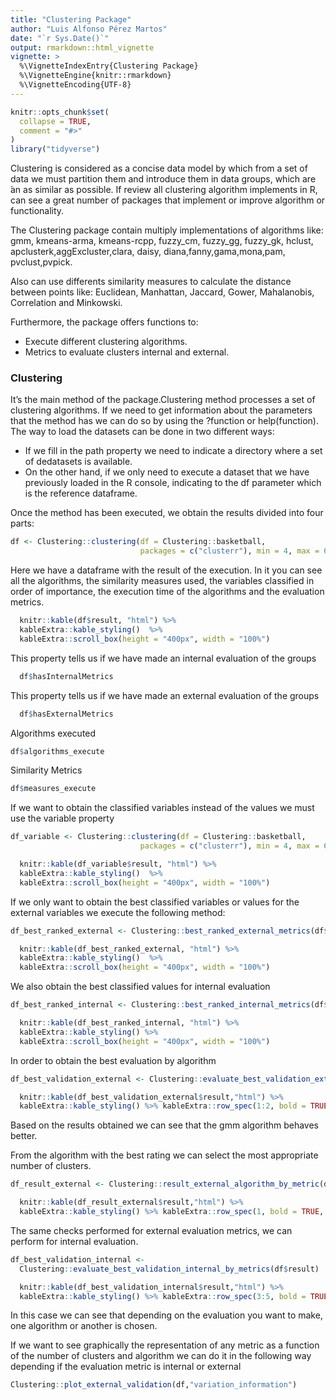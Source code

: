 ```yaml
---
title: "Clustering Package"
author: "Luis Alfonso Pérez Martos"
date: "`r Sys.Date()`"
output: rmarkdown::html_vignette
vignette: >
  %\VignetteIndexEntry{Clustering Package}
  %\VignetteEngine{knitr::rmarkdown}
  %\VignetteEncoding{UTF-8}
---
```


```r
knitr::opts_chunk$set(
  collapse = TRUE,
  comment = "#>"
)
library("tidyverse")
```

Clustering is considered as a concise data model by which from a set of data we must partition them and introduce them in data groups, which are ́an as similar as possible. If review all clustering algorithm implements in R, can see a great number of packages that implement or improve  algorithm or functionality.  

The Clustering package contain multiply implementations of algorithms like: gmm, kmeans-arma, kmeans-rcpp, fuzzy_cm, fuzzy_gg, fuzzy_gk, hclust, apclusterk,aggExcluster,clara, daisy, diana,fanny,gama,mona,pam, pvclust,pvpick.  

Also can use differents similarity measures to calculate the distance between points like: Euclidean, Manhattan,  Jaccard,  Gower,  Mahalanobis, Correlation and Minkowski.

Furthermore, the package offers functions to:  

* Execute different clustering algorithms.  
* Metrics to evaluate clusters internal and external.  



### Clustering

It's the main method of the package.Clustering method processes a set of clustering algorithms. If we need to get information about the parameters that the method has we can do so by using the ?function or help(function). The way to load the datasets can be done in two different ways:  

* If we fill in the path property we need to indicate a directory where a set of dedatasets is available.
* On the other hand, if we only need to execute a dataset that we have previously loaded in the R console, indicating to the df parameter which is the reference dataframe.  

Once the method has been executed, we obtain the results divided into four parts:

```r

df <- Clustering::clustering(df = Clustering::basketball,  
                             packages = c("clusterr"), min = 4, max = 6)

```

Here we have a dataframe with the result of the execution. In it you can see all the algorithms, the similarity measures used, the variables classified in order of importance, the execution time of the algorithms and the evaluation metrics.  


```r
  knitr::kable(df$result, "html") %>%  
  kableExtra::kable_styling()  %>%
  kableExtra::scroll_box(height = "400px", width = "100%")

```

This property tells us if we have made an internal evaluation of the groups  

```r
  df$hasInternalMetrics 
```

This property tells us if we have made an external evaluation of the groups  

```r
  df$hasExternalMetrics 
```

Algorithms executed

```r
df$algorithms_execute
```

Similarity Metrics

```r
df$measures_execute
```

If we want to obtain the classified variables instead of the values we must use the variable property

```r

df_variable <- Clustering::clustering(df = Clustering::basketball,  
                             packages = c("clusterr"), min = 4, max = 6, variables = TRUE)

```

```r
  knitr::kable(df_variable$result, "html") %>%  
  kableExtra::kable_styling()  %>%
  kableExtra::scroll_box(height = "400px", width = "100%")

```

If we only want to obtain the best classified variables or values for the external variables we execute the following method:

```r

df_best_ranked_external <- Clustering::best_ranked_external_metrics(df$result)

```

```r
  knitr::kable(df_best_ranked_external, "html") %>%  
  kableExtra::kable_styling()  %>%
  kableExtra::scroll_box(height = "400px", width = "100%")

```

We also obtain the best classified values for internal evaluation

```r

df_best_ranked_internal <- Clustering::best_ranked_internal_metrics(df$result)

```

```r
  knitr::kable(df_best_ranked_internal, "html") %>%  
  kableExtra::kable_styling() %>%
  kableExtra::scroll_box(height = "400px", width = "100%")

```

In order to obtain the best evaluation by algorithm

```r

df_best_validation_external <- Clustering::evaluate_best_validation_external_by_metrics(df$result)

```

```r
  knitr::kable(df_best_validation_external$result,"html") %>%  
  kableExtra::kable_styling() %>% kableExtra::row_spec(1:2, bold = TRUE, italic = TRUE, color = "white", background = "#006d38") %>% kableExtra::scroll_box(width = "100%")

```

Based on the results obtained we can see that the gmm algorithm behaves better.

From the algorithm with the best rating we can select the most appropriate number of clusters.

```r

df_result_external <- Clustering::result_external_algorithm_by_metric(df$result,"gmm")

```

```r
  knitr::kable(df_result_external$result,"html") %>%  
  kableExtra::kable_styling() %>% kableExtra::row_spec(1, bold = TRUE, italic = TRUE, color = "white", background = "#006d38") %>% kableExtra::scroll_box(width = "100%")

```

The same checks performed for external evaluation metrics, we can perform for internal evaluation.

```r

df_best_validation_internal <-   
  Clustering::evaluate_best_validation_internal_by_metrics(df$result)

```

```r
  knitr::kable(df_best_validation_internal$result,"html") %>%  
  kableExtra::kable_styling() %>% kableExtra::row_spec(3:5, bold = TRUE, italic = TRUE, color = "white", background = "#006d38") %>% kableExtra::scroll_box(width = "100%")

```
In this case we can see that depending on the evaluation you want to make, one algorithm or another is chosen.

If we want to see graphically the representation of any metric as a function of the number of clusters and algorithm we can do it in the following way depending if the evaluation metric is internal or external

```r

Clustering::plot_external_validation(df,"variation_information")

```

